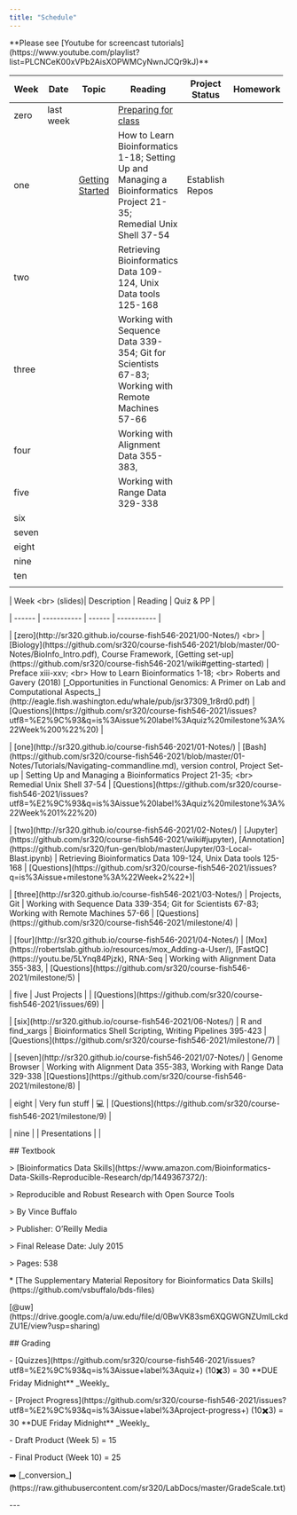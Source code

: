 ```yaml
---
title: "Schedule"
---
```


\*\*Please see \[Youtube for screencast tutorials\](https://www.youtube.com/playlist?list=PLCNCeK00xVPb2AisXOPWMCyNwnJCQr9kJ)\*\*

+-------+-----------+---------------------------------------------+--------------------------------------------------------------------------------------------------+-----------------+----------+
| Week  | Date      | Topic                                       | Reading                                                                                          | Project Status  | Homework |
+=======+===========+=============================================+==================================================================================================+=================+==========+
| zero  | last week |                                             | [Preparing for class](lectures/00-before.qmd)                                                    |                 |          |
+-------+-----------+---------------------------------------------+--------------------------------------------------------------------------------------------------+-----------------+----------+
| one   |           | [Getting Started](lectures/01-start-up.qmd) | How to Learn Bioinformatics 1-18; Setting Up and Managing a Bioinformatics Project 21-35; \      | Establish Repos |          |
|       |           |                                             | Remedial Unix Shell 37-54                                                                        |                 |          |
+-------+-----------+---------------------------------------------+--------------------------------------------------------------------------------------------------+-----------------+----------+
| two   |           |                                             | Retrieving Bioinformatics Data 109-124, Unix Data tools 125-168                                  |                 |          |
+-------+-----------+---------------------------------------------+--------------------------------------------------------------------------------------------------+-----------------+----------+
| three |           |                                             | Working with Sequence Data 339-354; Git for Scientists 67-83; Working with Remote Machines 57-66 |                 |          |
+-------+-----------+---------------------------------------------+--------------------------------------------------------------------------------------------------+-----------------+----------+
| four  |           |                                             | Working with Alignment Data 355-383,                                                             |                 |          |
+-------+-----------+---------------------------------------------+--------------------------------------------------------------------------------------------------+-----------------+----------+
| five  |           |                                             | Working with Range Data 329-338                                                                  |                 |          |
+-------+-----------+---------------------------------------------+--------------------------------------------------------------------------------------------------+-----------------+----------+
| six   |           |                                             |                                                                                                  |                 |          |
+-------+-----------+---------------------------------------------+--------------------------------------------------------------------------------------------------+-----------------+----------+
| seven |           |                                             |                                                                                                  |                 |          |
+-------+-----------+---------------------------------------------+--------------------------------------------------------------------------------------------------+-----------------+----------+
| eight |           |                                             |                                                                                                  |                 |          |
+-------+-----------+---------------------------------------------+--------------------------------------------------------------------------------------------------+-----------------+----------+
| nine  |           |                                             |                                                                                                  |                 |          |
+-------+-----------+---------------------------------------------+--------------------------------------------------------------------------------------------------+-----------------+----------+
| ten   |           |                                             |                                                                                                  |                 |          |
+-------+-----------+---------------------------------------------+--------------------------------------------------------------------------------------------------+-----------------+----------+
|       |           |                                             |                                                                                                  |                 |          |
+-------+-----------+---------------------------------------------+--------------------------------------------------------------------------------------------------+-----------------+----------+

\| Week \<br\> (slides)\| Description \| Reading \| Quiz & PP \|

\| \-\-\-\-\-- \| \-\-\-\-\-\-\-\-\-\-- \| \-\-\-\-\-- \| \-\-\-\-\-\-\-\-\-\-- \|

\| \[zero\](http://sr320.github.io/course-fish546-2021/00-Notes/) \<br\> \| \[Biology\](https://github.com/sr320/course-fish546-2021/blob/master/00-Notes/BioInfo_Intro.pdf), Course Framework, \[Getting set-up\](https://github.com/sr320/course-fish546-2021/wiki#getting-started) \| Preface xiii-xxv; \<br\> How to Learn Bioinformatics 1-18; \<br\> Roberts and Gavery (2018) \[\_Opportunities in Functional Genomics: A Primer on Lab and Computational Aspects\_\](http://eagle.fish.washington.edu/whale/pub/jsr37309_1r8rd0.pdf) \| \[Questions\](https://github.com/sr320/course-fish546-2021/issues?utf8=%E2%9C%93&q=is%3Aissue%20label%3Aquiz%20milestone%3A%22Week%200%22%20) \|

\| \[one\](http://sr320.github.io/course-fish546-2021/01-Notes/) \| \[Bash\](https://github.com/sr320/course-fish546-2021/blob/master/01-Notes/Tutorials/Navigating-commandline.md), version control, Project Set-up \| Setting Up and Managing a Bioinformatics Project 21-35; \<br\> Remedial Unix Shell 37-54 \| \[Questions\](https://github.com/sr320/course-fish546-2021/issues?utf8=%E2%9C%93&q=is%3Aissue%20label%3Aquiz%20milestone%3A%22Week%201%22%20)

\| \[two\](http://sr320.github.io/course-fish546-2021/02-Notes/) \| \[Jupyter\](https://github.com/sr320/course-fish546-2021/wiki#jupyter), \[Annotation\](https://github.com/sr320/fun-gen/blob/master/Jupyter/03-Local-Blast.ipynb) \| Retrieving Bioinformatics Data 109-124, Unix Data tools 125-168 \| \[Questions\](https://github.com/sr320/course-fish546-2021/issues?q=is%3Aissue+milestone%3A%22Week+2%22+)\|

\| \[three\](http://sr320.github.io/course-fish546-2021/03-Notes/) \| Projects, Git \| Working with Sequence Data 339-354; Git for Scientists 67-83; Working with Remote Machines 57-66 \| \[Questions\](https://github.com/sr320/course-fish546-2021/milestone/4) \|

\| \[four\](http://sr320.github.io/course-fish546-2021/04-Notes/) \| \[Mox\](https://robertslab.github.io/resources/mox_Adding-a-User/), \[FastQC\](https://youtu.be/5LYnq84Pjzk), RNA-Seq \| Working with Alignment Data 355-383, \| \[Questions\](https://github.com/sr320/course-fish546-2021/milestone/5) \|

\| five \| Just Projects \| \| \[Questions\](https://github.com/sr320/course-fish546-2021/issues/69) \|

\| \[six\](http://sr320.github.io/course-fish546-2021/06-Notes/) \| R and find_xargs \| Bioinformatics Shell Scripting, Writing Pipelines 395-423 \|\[Questions\](https://github.com/sr320/course-fish546-2021/milestone/7) \|

\| \[seven\](http://sr320.github.io/course-fish546-2021/07-Notes/) \| Genome Browser \| Working with Alignment Data 355-383, Working with Range Data 329-338 \|\[Questions\](https://github.com/sr320/course-fish546-2021/milestone/8) \|

\| eight \| Very fun stuff \| 💻 \| \[Questions\](https://github.com/sr320/course-fish546-2021/milestone/9) \|

\| nine \| \| Presentations \| \|

\## Textbook

\> \[Bioinformatics Data Skills\](https://www.amazon.com/Bioinformatics-Data-Skills-Reproducible-Research/dp/1449367372/):

\> Reproducible and Robust Research with Open Source Tools

\> By Vince Buffalo

\> Publisher: O'Reilly Media

\> Final Release Date: July 2015

\> Pages: 538

\* \[The Supplementary Material Repository for Bioinformatics Data Skills\](https://github.com/vsbuffalo/bds-files)

\[\@uw\](https://drive.google.com/a/uw.edu/file/d/0BwVK83sm6XQGWGNZUmlLckdZU1E/view?usp=sharing)

\## Grading

\- \[Quizzes\](https://github.com/sr320/course-fish546-2021/issues?utf8=%E2%9C%93&q=is%3Aissue+label%3Aquiz+) (10✖️3) = 30 \*\*DUE Friday Midnight\*\* \_Weekly\_

\- \[Project Progress\](https://github.com/sr320/course-fish546-2021/issues?utf8=%E2%9C%93&q=is%3Aissue+label%3Aproject-progress+) (10✖️3) = 30 \*\*DUE Friday Midnight\*\* \_Weekly\_

\- Draft Product (Week 5) = 15

\- Final Product (Week 10) = 25

➡️ \[\_conversion\_\](https://raw.githubusercontent.com/sr320/LabDocs/master/GradeScale.txt)

\-\--
